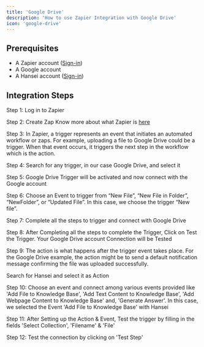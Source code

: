 ```yaml
---
title: 'Google Drive'
description: 'How to use Zapier Integration with Google Drive'
icon: 'google-drive'
---
```

## Prerequisites

- A Zapier account ([Sign-in](https://zapier.com/sign-up?utm_adgroup=brand_existing&gclid=CjwKCAiAjrarBhAWEiwA2qWdCGW11lcQCuGxav7Rwok_QPsNlNLmN_SPBZg-3-0tpJP_n5DdQorAsxoCPaoQAvD_BwE&utm_medium=cpc&utm_term=zapier%20account&gad_source=1&utm_content=1007808&utm_source=google&utm_campaign=gaw-gbl-nua-search-brand-remarketing))
- A Google account
- A Hansei account ([Sign-in](https://hansei.app/login))

## Integration Steps

Step 1: Log in to Zapier 

Step 2: Create Zap 
Know more about what Zapier is [here](https://help.zapier.com/hc/en-us/articles/8496181725453-Learn-key-concepts-in-Zapier#01H8C8M007K6JTQYNV97BV3ED3)

Step 3: In Zapier, a trigger represents an event that initiates an automated workflow or zaps. For example, uploading a file to Google Drive could be a trigger. When that event occurs, it triggers the next step in the workflow which is the action.

Step 4: Search for any trigger, in our case Google Drive, and select it 

Step 5: Google Drive Trigger will be activated and now connect with the Google account

Step 6: Choose an Event to trigger from “New File”, “New File in Folder”, “NewFolder”, or “Updated File”. In this case, we choose the trigger “New file”.

Step 7: Complete all the steps to trigger and connect with Google Drive

Step 8: After Completing all the steps to complete the Trigger, Click on Test the Trigger. Your Google Drive account Connection will be Tested

Step 9: The action is what happens after the trigger event takes place. For the Google Drive example, the action might be to send a default notification message confirming the file was uploaded successfully.

Search for Hansei and select it as Action

Step 10: Choose an event and connect among various events provided like 'Add File to Knowledge Base', 'Add Text Content to Knowledge Base', 'Add Webpage Content to Knowledge Base' and, 'Generate Answer'. In this case, we selected the Event 'Add File to Knowledge Base' with Hansei 

Step 11: After Setting up the Action & Event, Test the trigger by filling in the fields 'Select Collection', 'Filename' & 'File'

Step 12: Test the connection by clicking on 'Test Step'





